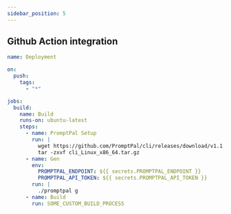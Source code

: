 ```yaml
---
sidebar_position: 5
---
```


## Github Action integration

```yaml
name: Deployment

on:
  push:
    tags:
      - "*"

jobs:
  build:
    name: Build
    runs-on: ubuntu-latest
    steps:
      - name: PromptPal Setup
        run: |
          wget https://github.com/PromptPal/cli/releases/download/v1.1.0/cli_Linux_x86_64.tar.gz
          tar -zxvf cli_Linux_x86_64.tar.gz
      - name: Gen
        env:
          PROMPTPAL_ENDPOINT: ${{ secrets.PROMPTPAL_ENDPOINT }}
          PROMPTPAL_API_TOKEN: ${{ secrets.PROMPTPAL_API_TOKEN }}
        run: |
          ./promptpal g
      - name: Build
	  	run: SOME_CUSTOM_BUILD_PROCESS
```
